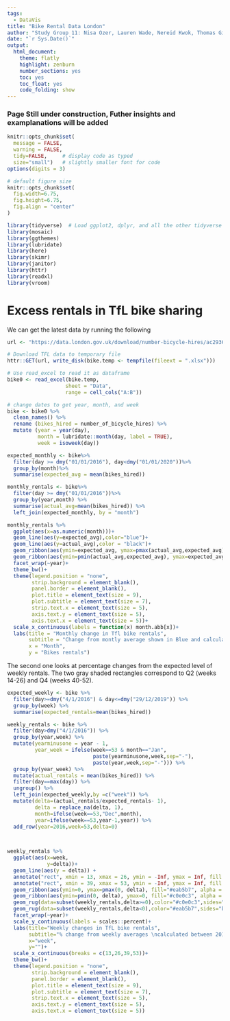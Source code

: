```yaml
---
tags:
  - DataVis
title: "Bike Rental Data London"
author: "Study Group 11: Nisa Ozer, Lauren Wade, Nereid Kwok, Thomas Giannetti, Kazmer Nagy-Betegh"
date: "`r Sys.Date()`"
output:
  html_document:
    theme: flatly
    highlight: zenburn
    number_sections: yes
    toc: yes
    toc_float: yes
    code_folding: show
---
```


### Page Still under construction, Futher insights and examplanations will be added


```r
knitr::opts_chunk$set(
  message = FALSE, 
  warning = FALSE, 
  tidy=FALSE,     # display code as typed
  size="small")   # slightly smaller font for code
options(digits = 3)

# default figure size
knitr::opts_chunk$set(
  fig.width=6.75, 
  fig.height=6.75,
  fig.align = "center"
)
```


```r
library(tidyverse)  # Load ggplot2, dplyr, and all the other tidyverse packages
library(mosaic)
library(ggthemes)
library(lubridate)
library(here)
library(skimr)
library(janitor)
library(httr)
library(readxl)
library(vroom)
```


# Excess rentals in TfL bike sharing

We can get the latest data by running the following

```r
url <- "https://data.london.gov.uk/download/number-bicycle-hires/ac29363e-e0cb-47cc-a97a-e216d900a6b0/tfl-daily-cycle-hires.xlsx"

# Download TFL data to temporary file
httr::GET(url, write_disk(bike.temp <- tempfile(fileext = ".xlsx")))

# Use read_excel to read it as dataframe
bike0 <- read_excel(bike.temp,
                   sheet = "Data",
                   range = cell_cols("A:B"))

# change dates to get year, month, and week
bike <- bike0 %>% 
  clean_names() %>% 
  rename (bikes_hired = number_of_bicycle_hires) %>% 
  mutate (year = year(day),
          month = lubridate::month(day, label = TRUE),
          week = isoweek(day))
```


```r

expected_monthly <- bike%>%
  filter(day >= dmy("01/01/2016"), day<dmy("01/01/2020"))%>%
  group_by(month)%>%
  summarise(expected_avg = mean(bikes_hired))

monthly_rentals <- bike%>%
  filter(day >= dmy("01/01/2016"))%>%
  group_by(year,month) %>% 
  summarise(actual_avg=mean(bikes_hired)) %>% 
  left_join(expected_monthly, by = "month")

monthly_rentals %>% 
  ggplot(aes(x=as.numeric(month)))+
  geom_line(aes(y=expected_avg),color="blue")+
  geom_line(aes(y=actual_avg),color = "black")+
  geom_ribbon(aes(ymin=expected_avg, ymax=pmax(actual_avg,expected_avg)),fill="springgreen1", alpha = 0.3) +
  geom_ribbon(aes(ymin=pmin(actual_avg,expected_avg), ymax=expected_avg), fill="tomato", alpha = 0.3)+
  facet_wrap(~year)+
  theme_bw()+
  theme(legend.position = "none",
        strip.background = element_blank(),
        panel.border = element_blank(),
        plot.title = element_text(size = 9),
        plot.subtitle = element_text(size = 7),
        strip.text.x = element_text(size = 5),
        axis.text.y = element_text(size = 5),
        axis.text.x = element_text(size = 5))+
  scale_x_continuous(labels = function(x) month.abb[x])+
  labs(title = "Monthly change in Tfl bike rentals",
       subtitle = "Change from montly average shown in Blue and calculated between 2016-2019",
       x = "Month",
       y = "Bikes rentals")

```

The second one looks at percentage changes from the expected level of weekly rentals. The two gray shaded rectangles correspond to Q2 (weeks 14-26) and Q4 (weeks 40-52).


```r

expected_weekly <- bike %>% 
  filter(day>=dmy("4/1/2016") & day<=dmy("29/12/2019")) %>% 
  group_by(week) %>% 
  summarise(expected_rentals=mean(bikes_hired))

weekly_rentals <- bike %>% 
  filter(day>dmy("4/1/2016")) %>% 
  group_by(year,week) %>%
  mutate(yearminusone = year - 1,
         year_week = ifelse(week==53 & month=="Jan",
                            paste(yearminusone,week,sep="-"),
                            paste(year,week,sep="-"))) %>%
  group_by(year_week) %>%
  mutate(actual_rentals = mean(bikes_hired)) %>% 
  filter(day==max(day)) %>%
  ungroup() %>%
  left_join(expected_weekly,by =c("week")) %>% 
  mutate(delta=(actual_rentals/expected_rentals- 1),
         delta = replace_na(delta, 1),
         month=ifelse(week==53,"Dec",month),
         year=ifelse(week==53,year-1,year)) %>% 
  add_row(year=2016,week=53,delta=0)

           

weekly_rentals %>% 
  ggplot(aes(x=week,
             y=delta))+
  geom_line(aes(y = delta)) +
  annotate("rect", xmin = 13, xmax = 26, ymin = -Inf, ymax = Inf, fill = "grey", alpha = 0.3)+
  annotate("rect", xmin = 39, xmax = 53, ymin = -Inf, ymax = Inf, fill = "grey", alpha = 0.3)+
  geom_ribbon(aes(ymin=0, ymax=pmax(0, delta), fill="#eab5b7", alpha = 0.3)) +
  geom_ribbon(aes(ymin=pmin(0, delta), ymax=0, fill="#c0e0c3", alpha = 0.3))+
  geom_rug(data=subset(weekly_rentals,delta>=0),color="#c0e0c3",sides="b")+
  geom_rug(data=subset(weekly_rentals,delta<0),color="#eab5b7",sides="b")+
  facet_wrap(~year)+
  scale_y_continuous(labels = scales::percent)+
  labs(title="Weekly changes in TfL bike rentals",
       subtitle="% change from weekly averages \ncalculated between 2016-2019",
       x="week",
       y="")+
  scale_x_continuous(breaks = c(13,26,39,53))+
  theme_bw()+
  theme(legend.position = "none",
        strip.background = element_blank(),
        panel.border = element_blank(),
        plot.title = element_text(size = 9),
        plot.subtitle = element_text(size = 7),
        strip.text.x = element_text(size = 5),
        axis.text.y = element_text(size = 5),
        axis.text.x = element_text(size = 5))



```

